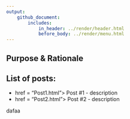 ```yaml
---
output: 
    github_document:
        includes: 
            in_header: ../render/header.html
            before_body: ../render/menu.html
---
```


## Purpose & Rationale


## List of posts:

- <a> href = "Post1.html"> Post #1 - description</a>
- <a class = "blog"> href = "Post2.html"> Post #2 - description</a>

dafaa